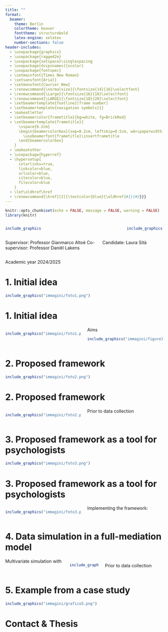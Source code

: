 ```yaml
---
title: ""
format: 
  beamer:
    theme: Berlin
    colortheme: beaver
    fonttheme: structurebold
    latex-engine: xelatex
    number-sections: false
header-includes:
  - \usepackage{graphicx}
  - \usepackage{ragged2e}
  - \usepackage{setspace}\singlespacing
  - \usepackage[dvipsnames]{xcolor}
  - \usepackage{fontspec}
  - \setmainfont{Times New Roman}
  - \setsansfont{Arial}
  - \setmonofont{Courier New}
  - \renewcommand{\normalsize}{\fontsize{14}{16}\selectfont}
  - \renewcommand{\Large}{\fontsize{16}{18}\selectfont}
  - \renewcommand{\LARGE}{\fontsize{18}{20}\selectfont}
  - \setbeamertemplate{footline}[frame number]
  - \setbeamertemplate{navigation symbols}{}
  - \makeatletter
  - \setbeamercolor{frametitle}{bg=white, fg=BrickRed}
  - \setbeamertemplate{frametitle}{
      \vspace{0.2cm}
      \begin{beamercolorbox}[sep=0.2cm, leftskip=0.5cm, wd=\paperwidth]{frametitle}
        \usebeamerfont{frametitle}\insertframetitle
      \end{beamercolorbox}
    }
  - \makeatother
  - \usepackage{hyperref}
  - \hypersetup{
      colorlinks=true,
      linkcolor=blue,
      urlcolor=blue,
      citecolor=blue,
      filecolor=blue
    }
  - \let\oldhref\href
  - \renewcommand{\href}[2]{\textcolor{blue}{\oldhref{#1}{#2}}}
---
```



```r
knitr::opts_chunk$set(echo = FALSE, message = FALSE, warning = FALSE)
library(knitr)
```

\vspace*{0.2cm}

:::::: columns
::: {.column width="25%"}
```r
include_graphics("immagini/logo.png")
```
:::

::: {.column width="50%"}
\vspace*{1.2cm}
\centering
\small \textbf{Department of General Psychology}
:::


::: {.column width="25%"}
\vspace*{0.3cm}
```r
include_graphics("immagini/tue2.png")
```
:::
::::::

\vspace{0.2cm}

\begin{center}
\Large
\textbf{Improving the Interpretation of Effect Sizes} \par
\textbf{through Modeling and Simulation}
\end{center}

\vspace{0.5cm}

::: {.columns}
::: {.column width="60%"}
\raggedright
\small
Supervisor: Professor Gianmarco Altoè
Co-supervisor: Professor Daniël Lakens
:::

::: {.column width="40%"}
\vspace*{1cm}

\raggedleft
\small
Candidate: Laura Sità
:::
:::

\vspace{0.3cm}

\centering

\scriptsize Academic year 2024/2025

# 1. Initial idea

```r
include_graphics("immagini/foto1.png")
```

\begin{center}
\fontsize{11}{20}\selectfont \textbf{Figure 1:} Daniël Lakens in Padova (February 2025)
\end{center}


# 1. Initial idea

::: {.columns}

::: {.column width="50%"}
```r
include_graphics("immagini/foto1.png")
```
\begin{center}
\fontsize{8}{20}\selectfont \textbf{Figure 1:} Daniël Lakens in Padova 
\newline (February 2025)
\end{center}
:::

::: {.column width="50%"}
Aims
\begin{itemize}
\setbeamercolor{item}{fg=BrickRed}
\vspace{0.2cm}
\item Thinking and testing plausible effect sizes
\vspace{0.3cm}
\item Using a full mediation model
\vspace{0.3cm}    
\end{itemize}

```r
include_graphics("immagini/figure31c2.jpg")
```
\begin{center}
\fontsize{6}{20}\selectfont \textbf{Figure 2:} Full mediation model by Ballen \& Salehi (2021, p. 5)
\end{center}
:::

:::

# 2. Proposed framework

```r
include_graphics("immagini/foto2.png")
```

\begin{center}
\fontsize{11}{20}\selectfont \textbf{Figure 3:} Gianmarco Altoè after a 7h lesson on mixed-effect models 
\newline (few days ago)
\end{center}

# 2. Proposed framework

::: {.columns}

::: {.column width="50%"}
```r
include_graphics("immagini/foto2.png")
```
\begin{center}
\fontsize{8}{20}\selectfont \textbf{Figure 3:} Gianmarco Altoè after a 7h lesson on mixed-effect models (few days ago)
\end{center}
:::

::: {.column width="50%"}
\vspace{2cm}
Prior to data collection
\begin{itemize}
\setbeamercolor{item}{fg=BrickRed}
\vspace{0.2cm}
\item Data simulation
\vspace{0.3cm}
\item Power analysis
\vspace{0.3cm}    
\end{itemize}
:::

:::

# 3. Proposed framework as a tool for psychologists

```r
include_graphics("immagini/foto3.png")
```

\begin{center}
\fontsize{11}{20}\selectfont \textbf{Figure 4:} Daniël Lakens and Gianmarco Altoè in Padova (February 2025)
\end{center}


# 3. Proposed framework as a tool for psychologists

::: {.columns}

::: {.column width="50%"}
```r
include_graphics("immagini/foto3.png")
```
\begin{center}
\fontsize{8}{20}\selectfont \textbf{Figure 4:} Daniël Lakens and Gianmarco Altoè 
\newline in Padova (February 2025)
\end{center}
:::

::: {.column width="50%"}
\vspace{0.5cm} 
Implementing the framework: 
\begin{itemize}
\setbeamercolor{item}{fg=BrickRed}
      \item Conceptualization of phenomenon and variables
      \item \textcolor{BrickRed}{Data simulation}
      \item Data collection and analysis
      \item Interpretation of findings
\end{itemize}
:::

:::

# 4. Data simulation in a full-mediation model

::: {.columns}

::: {.column width="40%"}
Multivariate simulation with
\begin{itemize}
\setbeamercolor{item}{fg=BrickRed}
      \item Different values of $d_{A \to B}$
      \item Different values of $d_{A \to C}$
      \item Different $n$
\end{itemize}
:::

::: {.column width="20%"}
\vspace{0.75cm}
```r
include_graphics("immagini/freccia.jpg")
```
:::

::: {.column width="40%"}
\begin{itemize}
\setbeamercolor{item}{fg=BrickRed}
      \item Analyze the study power
      \item More meaningful prediction of the effects
\end{itemize}
\vspace{0.25cm}
Prior to data collection

:::

:::

# 5. Example from a case study

```r
include_graphics("immagini/grafico5.png")
```

\begin{center}
\fontsize{11}{20}\selectfont \textbf{Figure 5:} Evaluation of power on the effect on the dependent variable
\end{center}

# Contact & Thesis

\begin{center}
The \href{https://thesis.unipd.it/handle/20.500.12608/79294}{\textbf{whole thesis}} is available on my Google Scholar profile through the University of Padova website.

\vspace{0.25cm}

This presentation is fully reproducible and is hosted in \href{https://github.com/laurasitaunipd/master-thesis.git}{\textbf{this repository}} on my GitHub page.

\vspace{0.5cm}

\href{mailto:laura.sita@studenti.unipd.it}{\texttt{\textcolor{blue}{laura.sita@studenti.unipd.it}}}

\vspace{0.25cm}

\small
Department of Developmental Psychology and Socialization\\
University of Padova
\end{center}

